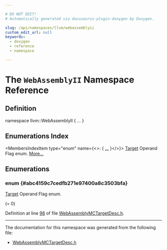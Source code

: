 ```yaml
---

# DO NOT EDIT!
# Automatically generated via docusaurus-plugin-doxygen by Doxygen.

slug: /api/namespaces/llvm/webassemblyii
custom_edit_url: null
keywords:
  - doxygen
  - reference
  - namespace

---
```





# The `WebAssemblyII` Namespace Reference

<DoxygenPage pluginConfig={pluginConfig}>



## Definition

<CodeBlock>namespace llvm::WebAssemblyII &#123; ... &#125;</CodeBlock>

## Enumerations Index

<MembersIndex>

<MembersIndexItem
  type="enum"
  name={<>:  &#123; <a href="#abc4159c7cedfb271e97400a8c3503bfa">...</a> &#125;</>}>
<a href="/docs/api/classes/llvm/target">Target</a> Operand Flag enum. <a href="#abc4159c7cedfb271e97400a8c3503bfa">More...</a>
</MembersIndexItem>

</MembersIndex>


<SectionDefinition>

## Enumerations

### enum  {#abc4159c7cedfb271e97400a8c3503bfa}

<MemberDefinition
  prototype="enum llvm::WebAssemblyII::TOF ">
<a href="/docs/api/classes/llvm/target">Target</a> Operand Flag enum.

<EnumerationList title="Enumeration values">

<Link id="abc4159c7cedfb271e97400a8c3503bfaa011f7c453f3a7b2956358ff50fb725f9" />
<EnumerationListItem name="MO_NO_FLAG">
 (= 0)
</EnumerationListItem>

<Link id="abc4159c7cedfb271e97400a8c3503bfaaa30c8ad75b05d5a625e35aa78c2a05f0" />
<EnumerationListItem name="MO_GOT">

</EnumerationListItem>

<Link id="abc4159c7cedfb271e97400a8c3503bfaaf1fab449919519378039afc94ad6ecf5" />
<EnumerationListItem name="MO_GOT_TLS">

</EnumerationListItem>

<Link id="abc4159c7cedfb271e97400a8c3503bfaa4fc4d37dd93106ec316d8c90b3ca539b" />
<EnumerationListItem name="MO_MEMORY_BASE_REL">

</EnumerationListItem>

<Link id="abc4159c7cedfb271e97400a8c3503bfaaa2adce11b39904e7a463ae5acff17095" />
<EnumerationListItem name="MO_TLS_BASE_REL">

</EnumerationListItem>

<Link id="abc4159c7cedfb271e97400a8c3503bfaa05411c5878d6727dc59643f4115b6194" />
<EnumerationListItem name="MO_TABLE_BASE_REL">

</EnumerationListItem>

<Link id="abc4159c7cedfb271e97400a8c3503bfaa6eddef61365ef3611cecf700781d9eae" />
<EnumerationListItem name="MO_CATCH_BLOCK_SIG">

</EnumerationListItem>

</EnumerationList>

Definition at line <a href="/docs/api/files/lib/lib/target/lib/target/webassembly/lib/target/webassembly/mctargetdesc/webassemblymctargetdesc-h/#l00098">98</a> of file <a href="/docs/api/files/lib/lib/target/lib/target/webassembly/lib/target/webassembly/mctargetdesc/webassemblymctargetdesc-h">WebAssemblyMCTargetDesc.h</a>.
</MemberDefinition>

</SectionDefinition>

<hr/>

The documentation for this namespace was generated from the following file:

<ul>
<li><a href="/docs/api/files/lib/lib/target/lib/target/webassembly/lib/target/webassembly/mctargetdesc/webassemblymctargetdesc-h">WebAssemblyMCTargetDesc.h</a></li>
</ul>

</DoxygenPage>
